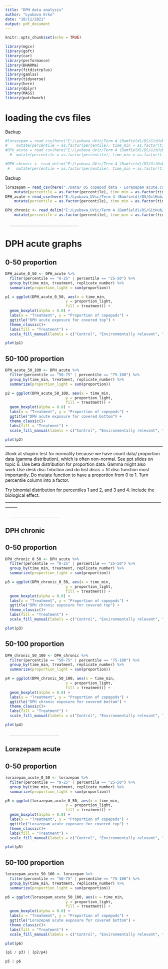 ```yaml
---
title: "DPH data analysis"
author: "Lyubava Erko"
date: "10/11/2021"
output: pdf_document
---
```


```r
knitr::opts_chunk$set(echo = TRUE)
```


```r
library(mgcv)
library(goft)
library(car)
library(performance)
library(DHARMa)
library(fitdistrplus)
library(gamlss)
library(tidyverse)
library(here)
library(dplyr)
library(MASS)
library(patchwork)
```
# loading the cvs files

Backup
```r
#lorazepam = read_csv(here("E:/Lyubava_UVic/Term 4 (Bamfield)/DS/GitHub/Lorazepam acute.csv")) %>%
#    mutate(percentile = as.factor(percentile), time_min = as.factor(time_min)) 
#DPH_acute = read_csv(here("E:/Lyubava_UVic/Term 4 (Bamfield)/DS/GitHub/DPH acute.csv")) %>%
  #  mutate(percentile = as.factor(percentile), time_min = as.factor(time_min)) 

#DPH_chronic <- read_delim("E:/Lyubava_UVic/Term 4 (Bamfield)/DS/GitHub/DPH chronic.csv", delim = ',') %>%
 #   mutate(percentile = as.factor(percentile), time_min = as.factor(time_min)) 

```
Backup

```r
lorazepam = read_csv(here("./Data/ DS copepod data - Lorazepam acute.csv")) %>%
    mutate(percentile = as.factor(percentile), time_min = as.factor(time_min)) 
DPH_acute = read_csv(here("E:/Lyubava_UVic/Term 4 (Bamfield)/DS/GitHub/DPH acute.csv")) %>%
    mutate(percentile = as.factor(percentile), time_min = as.factor(time_min)) 

DPH_chronic <- read_delim("E:/Lyubava_UVic/Term 4 (Bamfield)/DS/GitHub/DPH chronic.csv", delim = ',') %>%
    mutate(percentile = as.factor(percentile), time_min = as.factor(time_min)) 


```
      _______________________________
# DPH acute graphs
## 0-50 proportion

```r
DPH_acute_0_50 <- DPH_acute %>%
  filter(percentile == "0-25" | percentile == "25-50") %>%
  group_by(time_min, treatment, replicate_number) %>%
  summarize(proportion_light = sum(proportion))
```
```r
p1 = ggplot(DPH_acute_0_50, aes(x = time_min,
                           y = proportion_light,
                           fill = treatment)) +
  geom_boxplot(alpha = 0.8) +
  labs(x = "Treatment", y = "Proportion of copepods") +
  ggtitle("DPH acute exposure for covered top") +
  theme_classic()+
  labs(fill = "Treatment") +
  scale_fill_manual(labels = c("Control", "Environmentally relevant", "High"), values = c("skyblue1", "palegreen3", "firebrick1"))

plot(p1)
```



## 50-100 proportion

```r
DPH_acute_50_100 <- DPH_acute %>%
  filter(percentile == "50-75" | percentile == "75-100") %>%
  group_by(time_min, treatment, replicate_number) %>%
  summarize(proportion_light = sum(proportion))
```


```r
p2 = ggplot(DPH_acute_50_100, aes(x = time_min,
                           y = proportion_light,
                           fill = treatment)) +
  geom_boxplot(alpha = 0.8) +
  labs(x = "Treatment", y = "Proportion of copepods") +
  ggtitle("DPH acute exposure for covered bottom") +
  theme_classic()+
  labs(fill = "Treatment") +
  scale_fill_manual(labels = c("Control", "Environmentally relevant", "High"), values = c("skyblue1", "palegreen3", "firebrick1"))

plot(p2)
```
____________________________________________________________________________________

#look at shapiro test for normality because we have count data/ proportion data (gamma distribution), which is often non-normal. See ppt slides on topic 6. 
Use beta distribution for proportion data. Gamma might also work.Use desk disc fnbction and do hist discs + fit disc function most importantly.
Do mutate function to have a proportion from 0 to 1.
Turn percentile column into a factor.

Try binomial distribution for percentiles 1 and 2, and 3 and 4. Include the biological effect. 
____________________________________________________________________________________

      ______________________

## DPH chronic

## 0-50 proportion

```r
DPH_chronic_0_50 <- DPH_acute %>%
  filter(percentile == "0-25" | percentile == "25-50") %>%
  group_by(time_min, treatment, replicate_number) %>%
  summarize(proportion_light = sum(proportion))
```


```r
p3 = ggplot(DPH_chronic_0_50, aes(x = time_min,
                           y = proportion_light,
                           fill = treatment)) +
  geom_boxplot(alpha = 0.8) +
  labs(x = "Treatment", y = "Proportion of copepods") +
  ggtitle("DPH chronic exposure for covered top") +
  theme_classic()+
  labs(fill = "Treatment") +
  scale_fill_manual(labels = c("Control", "Environmentally relevant", "High"), values = c("skyblue1", "palegreen3", "firebrick1"))

plot(p3)
```

## 50-100 proportion

```r
DPH_chronic_50_100 <- DPH_chronic %>%
  filter(percentile == "50-75" | percentile == "75-100") %>%
  group_by(time_min, treatment, replicate_number) %>%
  summarize(proportion_light = sum(proportion))
```


```r
p4 = ggplot(DPH_chronic_50_100, aes(x = time_min,
                           y = proportion_light,
                           fill = treatment)) +
  geom_boxplot(alpha = 0.8) +
  labs(x = "Treatment", y = "Proportion of copepods") +
  ggtitle("DPH chronic exposure for covered bottom") +
  theme_classic()+
  labs(fill = "Treatment") +
  scale_fill_manual(labels = c("Control", "Environmentally relevant", "High"), values = c("skyblue1", "palegreen3", "firebrick1"))

plot(p4)
```
      ______________________

## Lorazepam acute


## 0-50 proportion

```r
lorazepam_acute_0_50 <- lorazepam %>%
  filter(percentile == "0-25" | percentile == "25-50") %>%
  group_by(time_min, treatment, replicate_number) %>%
  summarize(proportion_light = sum(proportion))
```


```r
p5 = ggplot(lorazepam_acute_0_50, aes(x = time_min,
                           y = proportion_light,
                           fill = treatment)) +
  geom_boxplot(alpha = 0.8) +
  labs(x = "Treatment", y = "Proportion of copepods") +
  ggtitle("Lorazepam acute exposure for covered top") +
  theme_classic()+
  labs(fill = "Treatment") +
  scale_fill_manual(labels = c("Control", "Environmentally relevant", "High"), values = c("skyblue1", "palegreen3", "firebrick1"))

plot(p5)
```
## 50-100 proportion


```r
lorazepam_acute_50_100 <- lorazepam %>%
  filter(percentile == "50-75" | percentile == "75-100") %>%
  group_by(time_min, treatment, replicate_number) %>%
  summarize(proportion_light = sum(proportion))
```


```r
p6 = ggplot(lorazepam_acute_50_100, aes(x = time_min,
                           y = proportion_light,
                           fill = treatment)) +
  geom_boxplot(alpha = 0.8) +
  labs(x = "Treatment", y = "Proportion of copepods") +
  ggtitle("Lorazepam acute exposure for covered bottom") +
  theme_classic()+
  labs(fill = "Treatment") +
  scale_fill_manual(labels = c("Control", "Environmentally relevant", "High"), values = c("skyblue1", "palegreen3", "firebrick1"))

plot(p6)
```
```r
(p1 / p3) | (p2/p4)

```
```r
p5 | p6

```




